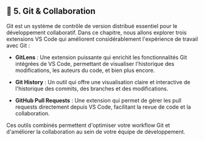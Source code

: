 ## 🐙 5. Git & Collaboration

Git est un système de contrôle de version distribué essentiel pour le développement collaboratif. Dans ce chapitre, nous allons explorer trois extensions VS Code qui améliorent considérablement l'expérience de travail avec Git :

- **GitLens** : Une extension puissante qui enrichit les fonctionnalités Git intégrées de VS Code, permettant de visualiser l'historique des modifications, les auteurs du code, et bien plus encore.

- **Git History** : Un outil qui offre une visualisation claire et interactive de l'historique des commits, des branches et des modifications.

- **GitHub Pull Requests** : Une extension qui permet de gérer les pull requests directement depuis VS Code, facilitant la revue de code et la collaboration.

Ces outils combinés permettent d'optimiser votre workflow Git et d'améliorer la collaboration au sein de votre équipe de développement.
